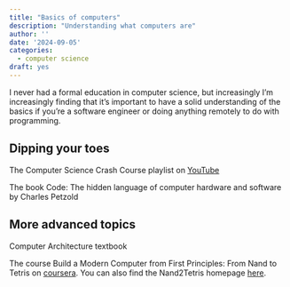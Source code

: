 ```yaml
---
title: "Basics of computers"
description: "Understanding what computers are"
author: ''
date: '2024-09-05'
categories: 
  - computer science
draft: yes
---
```


I never had a formal education in computer science, but increasingly I'm increasingly finding that it's important to have a solid understanding of the basics if you're a software engineer or doing anything remotely to do with programming. 

## Dipping your toes

The Computer Science Crash Course playlist on [YouTube](https://www.youtube.com/playlist?list=PL8dPuuaLjXtNlUrzyH5r6jN9ulIgZBpdo)

The book Code: The hidden language of computer hardware and software by Charles Petzold

## More advanced topics

Computer Architecture textbook

The course Build a Modern Computer from First Principles: From Nand to Tetris on [coursera](https://www.coursera.org/learn/build-a-computer). You can also find the Nand2Tetris homepage [here](https://www.nand2tetris.org/).